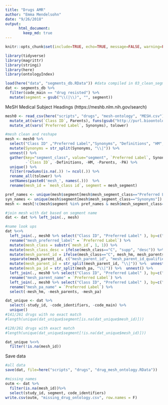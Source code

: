 ```yaml
---
title: "Drugs AMR"
author: "Emma Mendelsohn"
date: "9/26/2018"
output:
      html_document:
        keep_md: true
---
```

```r
knitr::opts_chunk$set(include=TRUE, echo=TRUE, message=FALSE, warning=FALSE)
```

```r
library(tidyverse)
library(magrittr)
library(stringi)
library(here)
library(ontologyIndex)

load(here("data", "segments_db.RData")) #data compiled in 03_clean_segments.r
dat <- segments_db %>%
  filter(code_main == "drug resisted") %>%
  mutate(segment = gsub("\\(|\\)", "", segment))
```

MeSH Medical Subject Headings (https://meshb.nlm.nih.gov/search)
```r
mesh0 <- read_csv(here("scripts", "drugs", "mesh-ontology", "MESH.csv")) %>% #downloaded from bioportal: https://bioportal.bioontology.org/ontologies/MESH?p=summary
  mutate_at(vars(`Class ID`, Parents), funs(gsub("http://purl.bioontology.org/ontology/MESH/", "", .))) %>%
  mutate_at(vars(`Preferred Label`, Synonyms), tolower) 

#mesh clean and reshape
mesh <- mesh0 %>%
  select("Class ID" ,"Preferred Label","Synonyms", "Definitions", "HM", "Parents", "PA") %>%
  mutate(Synonyms = str_split(Synonyms, "\\|")) %>%
  unnest() %>%
  gather(key="segment_class", value="segment", `Preferred Label`, Synonyms, 
         -`Class ID`, -Definitions, -HM, -Parents, -PA) %>%
  unique() %>%
  filter(rowSums(is.na(.)) != ncol(.)) %>%
  rename_all(tolower) %>%
  setNames(paste0('mesh_', names(.)))  %>%
  rename(mesh_id = `mesh_class id`, segment = mesh_segment)

pref_names <- unique(mesh$segment[mesh$mesh_segment_class=="Preferred Label"])
syn_names <- unique(mesh$segment[mesh$mesh_segment_class=="Synonyms"])
mesh <- mesh[!c(mesh$segment %in% pref_names & mesh$mesh_segment_class=="Synonyms"),] #filter out synonymns that are also primary names

#join mesh with dat based on segment name
dat <- dat %>% left_join(., mesh) 

#name look ups
dat %<>%
  left_join(., mesh0 %>% select("Class ID", "Preferred Label" ), by=c("mesh_id"="Class ID")) %>%
  rename("mesh_preferred_label" = `Preferred Label`) %>%
  mutate(mesh_class = substr(`mesh_id`, 1, 1)) %>%
  mutate(mesh_class_desc = ifelse(mesh_class=="C", "supp", "desc")) %>%
  mutate(mesh_parent_id = ifelse(mesh_class=="C", mesh_hm, mesh_parents)) %>%
  separate(mesh_parent_id, c("mesh_parent_id", "mesh_parent_id_qualifier"), "/") %>% #warning is ok
  mutate(mesh_parent_id = str_split(mesh_parent_id, "\\|")) %>%  unnest() %>%
  mutate(mesh_pa_id = str_split(mesh_pa, "\\|")) %>%  unnest() %>%
  left_join(., mesh0 %>% select("Class ID", "Preferred Label" ), by=c("mesh_parent_id"="Class ID")) %>%
  rename("mesh_parent_name" = `Preferred Label`) %>%
  left_join(., mesh0 %>% select("Class ID", "Preferred Label" ), by=c("mesh_pa_id"="Class ID")) %>%
  rename("mesh_pa_name" = `Preferred Label`) %>%
  select(-mesh_hm, -mesh_parents, -mesh_pa)

dat_unique <- dat %>%
  select(-study_id, -code_identifiers, -code_main) %>%
  unique()
#141/261 drugs with no exact match
#length(unique(dat_unique$segment[is.na(dat_unique$mesh_id)]))

#120/261 drugs with exact match
#length(unique(dat_unique$segment[!is.na(dat_unique$mesh_id)]))

dat_unique %<>%
  filter(!is.na(mesh_id))  

```
Save data
```r
#all data
save(dat, file=here("scripts", "drugs", "drug_mesh_ontology.RData"))

#missing names
outm <- dat %>%
  filter(is.na(mesh_id))%>%
  select(study_id, segment, code_identifiers) 
write.csv(outm, "missing_drug_ontology.csv", row.names = F)
```
